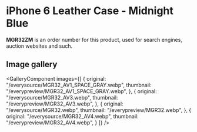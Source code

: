 
# iPhone 6 Leather Case - Midnight Blue

<Callout type='info' emoji='👉🏻'>**MGR32ZM** is an order number for this product, used for search engines, auction websites and such.</Callout>

## Image gallery

<GalleryComponent
    images={[
      {
        original: "/everysource/MGR32_AV1_SPACE_GRAY.webp",
        thumbnail: "/everypreview/MGR32_AV1_SPACE_GRAY.webp",
      },
      {
        original: "/everysource/MGR32_AV3.webp",
        thumbnail: "/everypreview/MGR32_AV3.webp",
      },
      {
        original: "/everysource/MGR32.webp",
        thumbnail: "/everypreview/MGR32.webp",
      },
      {
        original: "/everysource/MGR32_AV4.webp",
        thumbnail: "/everypreview/MGR32_AV4.webp",
      }
    ]}
  />
